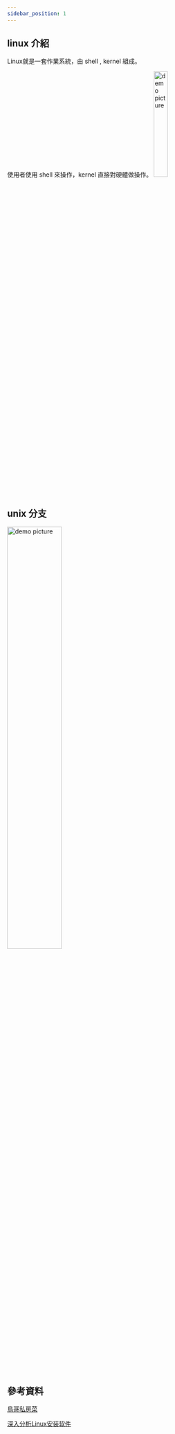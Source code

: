 ```yaml
---
sidebar_position: 1
---
```

## linux 介紹
Linux就是一套作業系統，由 shell , kernel 組成。

使用者使用 shell 來操作，kernel 直接對硬體做操作。 
<img alt="demo picture" src="https://res.cloudinary.com/dhnxanz2c/image/upload/v1688451363/Linux/os_01_iezm34.gif"  width="25%" height="25%" />


## unix 分支
<img alt="demo picture" src="https://res.cloudinary.com/dhnxanz2c/image/upload/v1688451124/Linux/UnixDistribution_irnna6.jpg"  width="50%" height="50%" />


## 參考資料
[鳥哥私房菜](https://linux.vbird.org/linux_basic/centos7/0110whatislinux.php#whatislinux_unix)

[深入分析Linux安装软件](https://blog.csdn.net/lijing742180/article/details/88258118)
